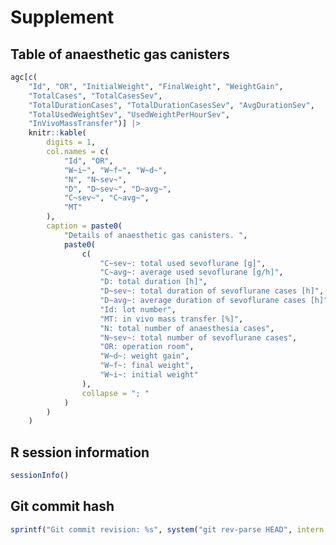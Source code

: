 # Supplement

## Table of anaesthetic gas canisters

```r
agc[c(
    "Id", "OR", "InitialWeight", "FinalWeight", "WeightGain",
    "TotalCases", "TotalCasesSev",
    "TotalDurationCases", "TotalDurationCasesSev", "AvgDurationSev",
    "TotalUsedWeightSev", "UsedWeightPerHourSev",
    "InVivoMassTransfer")] |>
    knitr::kable(
        digits = 1,
        col.names = c(
            "Id", "OR",
            "W~i~", "W~f~", "W~d~",
            "N", "N~sev~",
            "D", "D~sev~", "D~avg~",
            "C~sev~", "C~avg~",
            "MT"
        ),
        caption = paste0(
            "Details of anaesthetic gas canisters. ",
            paste0(
                c(
                    "C~sev~: total used sevoflurane [g]",
                    "C~avg~: average used sevoflurane [g/h]",
                    "D: total duration [h]",
                    "D~sev~: total duration of sevoflurane cases [h]",
                    "D~avg~: average duration of sevoflurane cases [h]",
                    "Id: lot number",
                    "MT: in vivo mass transfer [%]",
                    "N: total number of anaesthesia cases",
                    "N~sev~: total number of sevoflurane cases",
                    "OR: operation room",
                    "W~d~: weight gain",
                    "W~f~: final weight",
                    "W~i~: initial weight"
                ),
                collapse = "; "
            )
        )
    )
```

## R session information


```r
sessionInfo()
```


## Git commit hash


```r
sprintf("Git commit revision: %s", system("git rev-parse HEAD", intern = TRUE))
```

